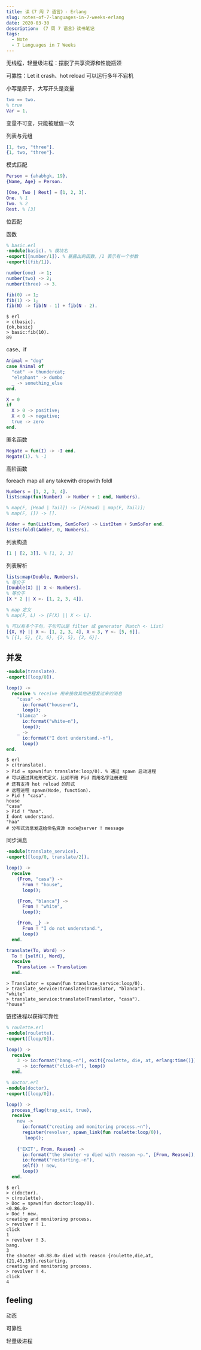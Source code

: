 ```yaml
---
title: 读《7 周 7 语言》- Erlang
slug: notes-of-7-languages-in-7-weeks-erlang
date: 2020-03-30
description: 《7 周 7 语言》读书笔记
tags:
  - Note
  - 7 Languages in 7 Weeks
---
```


无线程，轻量级进程：摆脱了共享资源和性能瓶颈

可靠性：Let it crash、hot reload 可以运行多年不宕机

小写是原子，大写开头是变量

```erlang
two == two.
% true
Var = 1.
```

变量不可变，只能被赋值一次

列表与元组

```erlang
[1, two, "three"].
{1, two, "three"}.
```

模式匹配

```erlang
Person = {ahabhgk, 19}.
{Name, Age} = Person.

[One, Two | Rest] = [1, 2, 3].
One. % 1
Two. % 2
Rest. % [3]
```

位匹配

函数

```erlang
% basic.erl
-module(basic). % 模块名
-export([number/1]). % 暴露出的函数，/1 表示有一个参数
-export([fib/1]).

number(one) -> 1;
number(two) -> 2;
number(three) -> 3.

fib(0) -> 1;
fib(1) -> 1;
fib(N) -> fib(N - 1) + fib(N - 2).
```

```shell
$ erl
> c(basic).
{ok,basic}
> basic:fib(10).
89
```

case、if

```erlang
Animal = "dog"
case Animal of
  "cat" -> thundercat;
  "elephant" -> dumbo
  _ -> something_else
end.

X = 0
if
  X > 0 -> positive;
  X < 0 -> negative;
  true -> zero
end.
```

匿名函数

```erlang
Negate = fun(I) -> -I end.
Negate(1). % -1
```

高阶函数

foreach map all any takewith dropwith foldl

```erlang
Numbers = [1, 2, 3, 4].
lists:map(fun(Number) -> Number + 1 end, Numbers).

% map(F, [Head | Tail]) -> [F(Head) | map(F, Tail)];
% map(F, []) -> [].

Adder = fun(ListItem, SumSoFor) -> ListItem + SumSoFor end.
lists:foldl(Adder, 0, Numbers).
```

列表构造

```erlang
[1 | [2, 3]]. % [1, 2, 3]
```

列表解析

```erlang
lists:map(Double, Numbers).
% 等价于
[Double(X) || X <- Numbers].
% 等价于
[X * 2 || X <- [1, 2, 3, 4]].

% map 定义
% map(F, L) -> [F(X) || X <- L].

% 可以有多个子句，子句可以是 filter 或 generator（Match <- List）
[{X, Y} || X <- [1, 2, 3, 4], X < 3, Y <- [5, 6]].
% [{1, 5}, {1, 6}, {2, 5}, {2, 6}].
```

## 并发

```erlang
-module(translate).
-export([loop/0]).

loop() ->
  receive % receive 用来接收其他进程发过来的消息
    "casa" ->
      io:format("house~n"),
      loop();
    "blanca" ->
      io:format("white~n"),
      loop();
    _ ->
      io:format("I dont understand.~n"),
      loop()
end.
```

```shell
$ erl
> c(translate).
> Pid = spawn(fun translate:loop/0). % 通过 spawn 启动进程
# 可以通过其他形式定义，比如不用 Pid 而用名字注册进程
# 还有支持 hot reload 的形式
# 远程进程 spawn(Node, function).
> Pid ! "casa".
house
"casa"
> Pid ! "haa".
I dont understand.
"haa"
# 分布式消息发送给命名资源 node@server ! message
```

同步消息

```erlang
-module(translate_service).
-export([loop/0, translate/2]).

loop() ->
  receive
    {From, "casa"} ->
      From ! "house",
      loop();

    {From, "blanca"} ->
      From ! "white",
      loop();

    {From, _} ->
      From ! "I do not understand.",
      loop()
  end.

translate(To, Word) ->
  To ! {self(), Word},
  receive
    Translation -> Translation
  end.
```

```shell
> Translator = spawn(fun translate_service:loop/0).
> translate_service:translate(Translator, "blanca").
"white"
> translate_service:translate(Translator, "casa").
"house"
```

链接进程以获得可靠性

```erlang
% roulette.erl
-module(roulette).
-export([loop/0]).

loop() ->
  receive
    3 -> io:format("bang.~n"), exit({roulette, die, at, erlang:time()});
    _ -> io:format("click~n"), loop()
  end.
```

```erlang
% doctor.erl
-module(doctor).
-export([loop/0]).

loop() ->
  process_flag(trap_exit, true),
  receive
    new ->
      io:format("creating and monitoring process.~n"),
      register(revolver, spawn_link(fun roulette:loop/0)),
       loop();
 
    {'EXIT', From, Reason} ->
      io:format("the shooter ~p died with reason ~p.", [From, Reason]),
      io:format("restarting.~n"),
      self() ! new,
      loop()
  end.
```

```shell
$ erl
> c(doctor).
> c(roulette).
> Doc = spawn(fun doctor:loop/0).
<0.86.0>
> Doc ! new.
creating and monitoring process.
> revolver ! 1.
click
1
> revolver ! 3.
bang.
3
the shooter <0.88.0> died with reason {roulette,die,at,{21,43,19}}.restarting.
creating and monitoring process.
> revolver ! 4.
click
4
```

## feeling

动态

可靠性

轻量级进程
